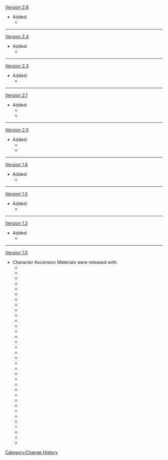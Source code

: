 [[Version 2.6]]
* Added:
** {{Item|Runic Fang|20}}
----
[[Version 2.4]]
* Added:
** {{Item|Dragonheir's False Fin|20}}
----
[[Version 2.3]]
* Added:
** {{Item|Riftborn Regalia|20}}
----
[[Version 2.1]]
* Added:
** {{Item|Dew of Repudiation|20}}
** {{Item|Storm Beads|20}}
----
[[Version 2.0]]
* Added:
** {{Item|Perpetual Heart|20}}
** {{Item|Smoldering Pearl|20}}
----
[[Version 1.6]]
*Added:
**{{Item|Marionette Core|20}}
----
[[Version 1.5]]
* Added:
** {{Item|Crystalline Bloom|20}}
----
[[Version 1.3]]
* Added:
** {{Item|Juvenile Jade|20}}
----
[[Version 1.0]]
*Character Ascension Materials were released with:
** {{Item|Agnidus Agate Sliver|20}}
** {{Item|Agnidus Agate Fragment|20}}
** {{Item|Agnidus Agate Chunk|20}}
** {{Item|Agnidus Agate Gemstone|20}}
** {{Item|Brilliant Diamond Sliver|20}}
** {{Item|Brilliant Diamond Fragment|20}}
** {{Item|Brilliant Diamond Chunk|20}}
** {{Item|Brilliant Diamond Gemstone|20}}
** {{Item|Shivada Jade Sliver|20}}
** {{Item|Shivada Jade Fragment|20}}
** {{Item|Shivada Jade Chunk|20}}
** {{Item|Shivada Jade Gemstone|20}}
** {{Item|Prithiva Topaz Sliver|20}}
** {{Item|Prithiva Topaz Fragment|20}}
** {{Item|Prithiva Topaz Chunk|20}}
** {{Item|Prithiva Topaz Gemstone|20}}
** {{Item|Vajrada Amethyst Sliver|20}}
** {{Item|Vajrada Amethyst Fragment|20}}
** {{Item|Vajrada Amethyst Chunk|20}}
** {{Item|Vajrada Amethyst Gemstone|20}}
** {{Item|Varunada Lazurite Sliver|20}}
** {{Item|Varunada Lazurite Fragment|20}}
** {{Item|Varunada Lazurite Chunk|20}}
** {{Item|Varunada Lazurite Gemstone|20}}
** {{Item|Vayuda Turquoise Sliver|20}}
** {{Item|Vayuda Turquoise Fragment|20}}
** {{Item|Vayuda Turquoise Chunk|20}}
** {{Item|Vayuda Turquoise Gemstone|20}}
** {{Item|Basalt Pillar|20}}
** {{Item|Cleansing Heart|20}}
** {{Item|Everflame Seed|20}}
** {{Item|Hoarfrost Core|20}}
** {{Item|Hurricane Seed|20}}
** {{Item|Lightning Prism|20}}

<noinclude>[[Category:Change History]]</noinclude>